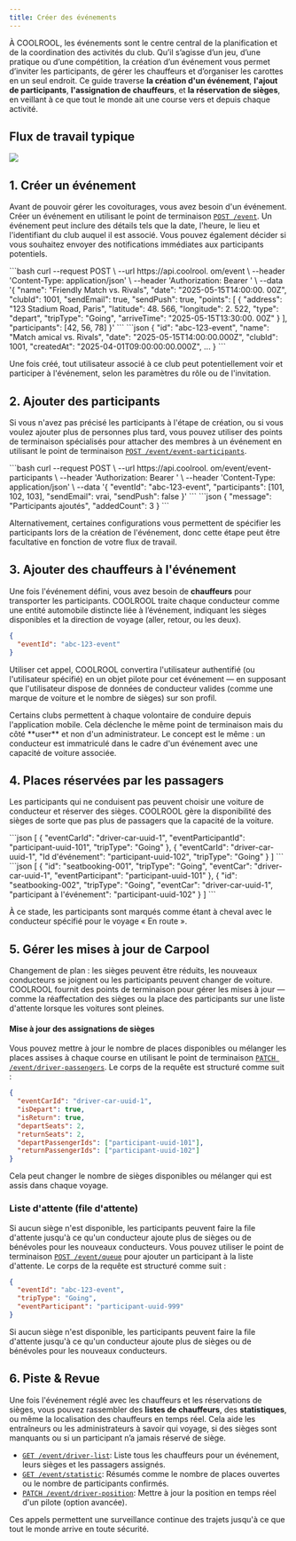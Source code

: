 ```yaml
---
title: Créer des événements
---
```


À COOLROOL, les événements sont le centre central de la planification et de la coordination des activités du club. Qu’il s’agisse d’un jeu, d’une pratique ou d’une compétition, la création d’un événement vous permet d’inviter les participants, de gérer les chauffeurs et d’organiser les carottes en un seul endroit. Ce guide traverse **la création d'un événement**, **l'ajout de participants**, **l'assignation de chauffeurs**, et **la réservation de sièges**, en veillant à ce que tout le monde ait une course vers et depuis chaque activité.

## Flux de travail typique

<Image src="/media/create-events-api-flow.svg"/>

## 1. Créer un événement

Avant de pouvoir gérer les covoiturages, vous avez besoin d'un événement. Créer un événement en utilisant le point de terminaison [`POST /event`](/reference/endpoints/event-controller-create). Un événement peut inclure des détails tels que la date, l'heure, le lieu et l'identifiant du club auquel il est associé. Vous pouvez également décider si vous souhaitez envoyer des notifications immédiates aux participants potentiels.

<Tabs>
  <TabItem value="Request">
```bash
curl --request POST \
  --url https://api.coolrool. om/event \
  --header 'Content-Type: application/json' \
  --header 'Authorization: Bearer <ADMIN_TOKEN>' \
  --data '{
    "name": "Friendly Match vs. Rivals",
    "date": "2025-05-15T14:00:00. 00Z",
    "clubId": 1001,
    "sendEmail": true,
    "sendPush": true,
    "points": [
      {
        "address": "123 Stadium Road, Paris",
        "latitude": 48. 566,
        "longitude": 2. 522,
        "type": "depart",
        "tripType": "Going",
        "arriveTime": "2025-05-15T13:30:00. 00Z"
      }
    ],
    "participants": [42, 56, 78]
  }'
```
  </TabItem>
<TabItem value="Response">
```json
{
  "id": "abc-123-event",
  "name": "Match amical vs. Rivals",
  "date": "2025-05-15T14:00:00.000Z",
  "clubId": 1001,
  "createdAt": "2025-04-01T09:00:00:00.000Z",
...
}
```
</TabItem>
</Tabs>

Une fois créé, tout utilisateur associé à ce club peut potentiellement voir et participer à l'événement, selon les paramètres du rôle ou de l'invitation.

## 2. Ajouter des participants

Si vous n'avez pas précisé les participants à l'étape de création, ou si vous voulez ajouter plus de personnes plus tard, vous pouvez utiliser des points de terminaison spécialisés pour attacher des membres à un événement en utilisant le point de terminaison [`POST /event/event-participants`](/reference/endpoints/event-controller-add-event-participants). 

<Tabs>
  <TabItem value="Request">
```bash
curl --request POST \
  --url https://api.coolrool. om/event/event-participants \
  --header 'Authorization: Bearer <ADMIN_TOKEN>' \
  --header 'Content-Type: application/json' \
  --data '{
    "eventId": "abc-123-event",
    "participants": [101, 102, 103],
    "sendEmail": vrai,
    "sendPush": false
  }'
```
  </TabItem>
  <TabItem value="Response">
```json
{
  "message": "Participants ajoutés",
  "addedCount": 3
}
```
</TabItem>
</Tabs>

Alternativement, certaines configurations vous permettent de spécifier les participants lors de la création de l'événement, donc cette étape peut être facultative en fonction de votre flux de travail.

## 3. Ajouter des chauffeurs à l'événement

Une fois l'événement défini, vous avez besoin de **chauffeurs** pour transporter les participants. COOLROOL traite chaque conducteur comme une entité automobile distincte liée à l’événement, indiquant les sièges disponibles et la direction de voyage (aller, retour, ou les deux).

```json
{
  "eventId": "abc-123-event"
}
```

Utiliser cet appel, COOLROOL convertira l'utilisateur authentifié (ou l'utilisateur spécifié) en un objet pilote pour cet événement — en supposant que l'utilisateur dispose de données de conducteur valides (comme une marque de voiture et le nombre de sièges) sur son profil.

<Callout type="info" title="Alternative Approach">
Certains clubs permettent à chaque volontaire de conduire depuis l'application mobile. Cela déclenche le même point de terminaison mais du côté **user** et non d'un administrateur. Le concept est le même : un conducteur est immatriculé dans le cadre d'un événement avec une capacité de voiture associée.
</Callout>

## 4. Places réservées par les passagers

Les participants qui ne conduisent pas peuvent choisir une voiture de conducteur et réserver des sièges. COOLROOL gère la disponibilité des sièges de sorte que pas plus de passagers que la capacité de la voiture.

<Tabs>
  <TabItem value="Request">
  ```json
  [
    {
      "eventCarId": "driver-car-uuid-1",
      "eventParticipantId": "participant-uuid-101",
      "tripType": "Going"
    },
    {
      "eventCarId": "driver-car-uuid-1",
      "Id d'événement": "participant-uuid-102",
      "tripType": "Going"
    }
  ]
  ```
  </TabItem>
  <TabItem value="Response">
  ```json
  [
    {
      "id": "seatbooking-001",
      "tripType": "Going",
      "eventCar": "driver-car-uuid-1",
      "eventParticipant": "participant-uuid-101"
    },
    {
      "id": "seatbooking-002",
      "tripType": "Going",
      "eventCar": "driver-car-uuid-1",
      "participant à l'événement": "participant-uuid-102"
    }
  ]
  ```
</TabItem>
</Tabs>

À ce stade, les participants sont marqués comme étant à cheval avec le conducteur spécifié pour le voyage « En route ».

## 5. Gérer les mises à jour de Carpool

Changement de plan : les sièges peuvent être réduits, les nouveaux conducteurs se joignent ou les participants peuvent changer de voiture. COOLROOL fournit des points de terminaison pour gérer les mises à jour — comme la réaffectation des sièges ou la place des participants sur une liste d'attente lorsque les voitures sont pleines.

#### Mise à jour des assignations de sièges

Vous pouvez mettre à jour le nombre de places disponibles ou mélanger les places assises à chaque course en utilisant le point de terminaison [`PATCH /event/driver-passengers`](/reference/endpoints/event-controller-update-book-car-seats). Le corps de la requête est structuré comme suit :

```json
{
  "eventCarId": "driver-car-uuid-1",
  "isDepart": true,
  "isReturn": true,
  "departSeats": 2,
  "returnSeats": 2,
  "departPassengerIds": ["participant-uuid-101"],
  "returnPassengerIds": ["participant-uuid-102"]
}
```

Cela peut changer le nombre de sièges disponibles ou mélanger qui est assis dans chaque voyage.

### Liste d'attente (file d'attente)

Si aucun siège n'est disponible, les participants peuvent faire la file d'attente jusqu'à ce qu'un conducteur ajoute plus de sièges ou de bénévoles pour les nouveaux conducteurs. Vous pouvez utiliser le point de terminaison [`POST /event/queue`](/reference/endpoints/event-controller-add-event-queue) pour ajouter un participant à la liste d'attente. Le corps de la requête est structuré comme suit :

```json
{
  "eventId": "abc-123-event",
  "tripType": "Going",
  "eventParticipant": "participant-uuid-999"
}
```

<Callout type="info">
Si aucun siège n'est disponible, les participants peuvent faire la file d'attente jusqu'à ce qu'un conducteur ajoute plus de sièges ou de bénévoles pour les nouveaux conducteurs.
</Callout>

## 6. Piste & Revue

Une fois l'événement réglé avec les chauffeurs et les réservations de sièges, vous pouvez rassembler des **listes de chauffeurs**, des **statistiques**, ou même la localisation des chauffeurs en temps réel. Cela aide les entraîneurs ou les administrateurs à savoir qui voyage, si des sièges sont manquants ou si un participant n’a jamais réservé de siège.

- [`GET /event/driver-list`](/reference/endpoints/event-controller-event-driver-list): Liste tous les chauffeurs pour un événement, leurs sièges et les passagers assignés.  
- [`GET /event/statistic`](/reference/endpoints/event-controller-get-event-statistic): Résumés comme le nombre de places ouvertes ou le nombre de participants confirmés.  
- [`PATCH /event/driver-position`](/reference/endpoints/event-controller-event-driver-position): Mettre à jour la position en temps réel d'un pilote (option avancée).  

Ces appels permettent une surveillance continue des trajets jusqu'à ce que tout le monde arrive en toute sécurité.
